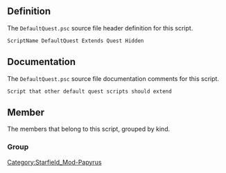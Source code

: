 {{Script_Object_Summary
| title = DefaultQuest
| name = [[SFM:Script-DefaultQuest|DefaultQuest]]
| extends = [[SFM:Script-Quest|Quest]] → [[SFM:Script-Form|Form]] → [[SFM:Script-ScriptObject|ScriptObject]]
| flags = Hidden
}}


== Definition ==
The <code>DefaultQuest.psc</code> source file header definition for this script.

<source lang="papyrus">
ScriptName DefaultQuest Extends Quest Hidden
</source>


== Documentation ==
The <code>DefaultQuest.psc</code> source file documentation comments for this script.

<source>
Script that other default quest scripts should extend
</source>


== Member ==
The members that belong to this script, grouped by kind.

=== Group ===
{{Script_Object_Member_Summary
| title = Required_Properties
| script = [[SFM:Script-DefaultQuest|DefaultQuest]]
| name = [[SFM:Script-DefaultQuest/Required_Properties|Required_Properties]]
| kind = Group
}}

{{Script_Object_Member_Summary
| title = Optional_Properties
| script = [[SFM:Script-DefaultQuest|DefaultQuest]]
| name = [[SFM:Script-DefaultQuest/Optional_Properties|Optional_Properties]]
| kind = Group
}}

{{Script_Object_Member_Summary
| title = Debug_Properties
| script = [[SFM:Script-DefaultQuest|DefaultQuest]]
| name = [[SFM:Script-DefaultQuest/Debug_Properties|Debug_Properties]]
| kind = Group
}}


[[Category:Starfield_Mod-Papyrus]]
